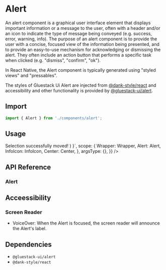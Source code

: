 
<Meta title="components/Alert" />



# Alert

An alert component is a graphical user interface element that displays important information or a message to the user, often with a header and/or an icon to indicate the type of message being conveyed (e.g. success, error, warning, info). The purpose of an alert component is to provide the user with a concise, focused view of the information being presented, and to provide an easy-to-use mechanism for acknowledging or dismissing the alert. They often include an action button that performs a specific task when clicked (e.g. "dismiss", "confirm", "ok").

In React Native, the Alert component is typically generated using "styled views" and "pressables".

The styles of Gluestack Ui Alert are injected from [@dank-style/react]('https://www.npmjs.com/package/@dank-style/react') and accessibility and other functionality is provided by [@gluestack-ui/alert]('https://www.npmjs.com/package/@gluestack-ui/alert').

## Import

```jsx
import { Alert } from './components/alert';
```

## Usage

<AppProvider>
  <CodePreview
    showComponentRenderer={true}
    showArgsController={false}
    metaData={{
      code: ` 
      function App () {
   return( <Wrapper>
      <Alert variant='subtle-success' w="100%">
        <Alert.Icon>
          <InfoIcon sx={{ width: 18, height: 18 }} />
        </Alert.Icon>
        <Alert.Text>Selection successfully moved!</Alert.Text>
      </Alert>
    </Wrapper>
    )
    }`,
      scope: {
        Wrapper: Wrapper,
        Alert: Alert,
        InfoIcon: InfoIcon,
        Center: Center,
      },
      argsType: {},
    }}
  />
</AppProvider>

<br />

## API Reference

### Alert

## Acceessibility

### Screen Reader

- VoiceOver: When the Alert is focused, the screen reader will announce the Alert's label.

## Dependencies

- `@gluestack-ui/alert`
- `@dank-style/react`
